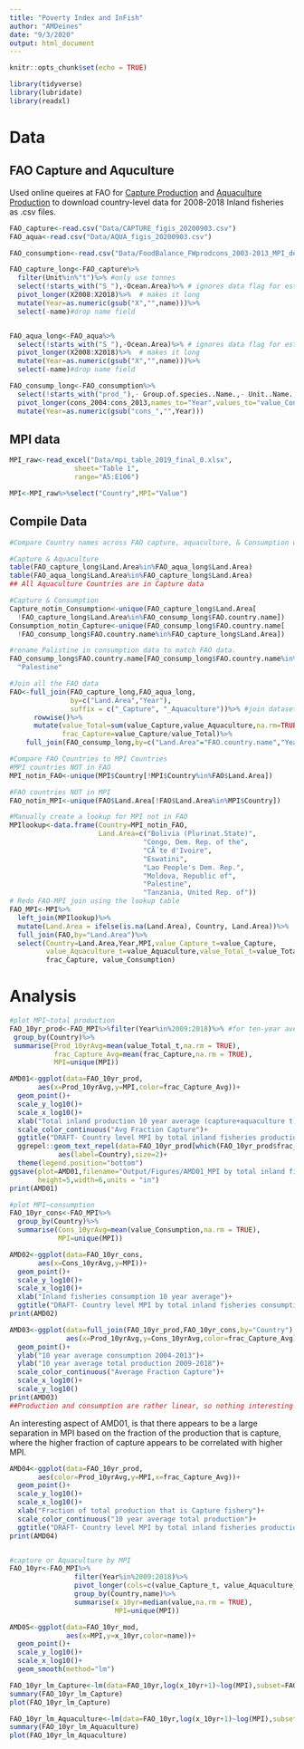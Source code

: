 ```yaml
---
title: "Poverty Index and InFish"
author: "AMDeines"
date: "9/3/2020"
output: html_document
---
```


```r
knitr::opts_chunk$set(echo = TRUE)

library(tidyverse)
library(lubridate)
library(readxl)
```

# Data 

## FAO Capture and Aquculture 
Used online queires at FAO for [Capture Production](http://www.fao.org/fishery/statistics/global-capture-production/query/en) and [Aquaculture Production](http://www.fao.org/fishery/statistics/global-aquaculture-production/query/en) to download country-level data for 2008-2018 Inland fisheries as .csv files.

```r
FAO_capture<-read.csv("Data/CAPTURE_figis_20200903.csv")
FAO_aqua<-read.csv("Data/AQUA_figis_20200903.csv")

FAO_consumption<-read.csv("Data/FoodBalance_FWprodcons_2003-2013_MPI_del - FoodBalance_FWprodcons_2003-2013_MPI_del.csv")

```

```r
FAO_capture_long<-FAO_capture%>%
  filter(Unit%in%"t")%>% #only use tonnes
  select(!starts_with("S_"),-Ocean.Area)%>% # ignores data flag for estimated data
  pivot_longer(X2008:X2018)%>%  # makes it long
  mutate(Year=as.numeric(gsub("X","",name)))%>%
  select(-name)#drop name field


FAO_aqua_long<-FAO_aqua%>%
  select(!starts_with("S_"),-Ocean.Area)%>% # ignores data flag for estimated data
  pivot_longer(X2008:X2018)%>%  # makes it long
  mutate(Year=as.numeric(gsub("X","",name)))%>%
  select(-name)#drop name field

FAO_consump_long<-FAO_consumption%>%
  select(!starts_with("prod_"),- Group.of.species..Name.,- Unit..Name.,-MPI.country.name)%>%
  pivot_longer(cons_2004:cons_2013,names_to="Year",values_to="value_Consumption")%>%
  mutate(Year=as.numeric(gsub("cons_","",Year)))
```


## MPI data 
```r
MPI_raw<-read_excel("Data/mpi_table_2019_final_0.xlsx",
                sheet="Table 1",
                range="A5:E106")

MPI<-MPI_raw%>%select("Country",MPI="Value")

```




## Compile Data 
```r
#Compare Country names across FAO capture, aquaculture, & Consumption data

#Capture & Aquaculture
table(FAO_capture_long$Land.Area%in%FAO_aqua_long$Land.Area)
table(FAO_aqua_long$Land.Area%in%FAO_capture_long$Land.Area)
## All Aquaculture Countries are in Capture data

#Capture & Consumption 
Capture_notin_Consumption<-unique(FAO_capture_long$Land.Area[
  !FAO_capture_long$Land.Area%in%FAO_consump_long$FAO.country.name])
Consumption_notin_Capture<-unique(FAO_consump_long$FAO.country.name[
  !FAO_consump_long$FAO.country.name%in%FAO_capture_long$Land.Area])

#rename Palistine in consumption data to match FAO data.
FAO_consump_long$FAO.country.name[FAO_consump_long$FAO.country.name%in%"Palestine, Occupied Tr."]<-
  "Palestine"

#Join all the FAO data
FAO<-full_join(FAO_capture_long,FAO_aqua_long,
               by=c("Land.Area","Year"),
               suffix = c("_Capture", "_Aquaculture"))%>% #join datasets
      rowwise()%>%
      mutate(value_Total=sum(value_Capture,value_Aquaculture,na.rm=TRUE),
             frac_Capture=value_Capture/value_Total)%>%
    full_join(FAO_consump_long,by=c("Land.Area"="FAO.country.name","Year"))

#Compare FAO Countries to MPI Countries
#MPI countries NOT in FAO
MPI_notin_FAO<-unique(MPI$Country[!MPI$Country%in%FAO$Land.Area])

#FAO countries NOT in MPI
FAO_notin_MPI<-unique(FAO$Land.Area[!FAO$Land.Area%in%MPI$Country])

#Manually create a lookup for MPI not in FAO
MPIlookup<-data.frame(Country=MPI_notin_FAO,
                      Land.Area=c("Bolivia (Plurinat.State)",
                                 "Congo, Dem. Rep. of the",
                                 "CÃ´te d'Ivoire",
                                 "Eswatini",
                                 "Lao People's Dem. Rep.",
                                 "Moldova, Republic of",
                                 "Palestine",
                                 "Tanzania, United Rep. of"))
# Redo FAO-MPI join using the lookup table
FAO_MPI<-MPI%>%
  left_join(MPIlookup)%>%
  mutate(Land.Area = ifelse(is.na(Land.Area), Country, Land.Area))%>%
  full_join(FAO,by="Land.Area")%>%
  select(Country=Land.Area,Year,MPI,value_Capture_t=value_Capture,
         value_Aquaculture_t=value_Aquaculture,value_Total_t=value_Total,
         frac_Capture, value_Consumption)
```


# Analysis 
```r
#plot MPI~total production
FAO_10yr_prod<-FAO_MPI%>%filter(Year%in%2009:2018)%>% #for ten-year average
 group_by(Country)%>%
 summarise(Prod_10yrAvg=mean(value_Total_t,na.rm = TRUE),
           frac_Capture_Avg=mean(frac_Capture,na.rm = TRUE),
           MPI=unique(MPI))

AMD01<-ggplot(data=FAO_10yr_prod,
       aes(x=Prod_10yrAvg,y=MPI,color=frac_Capture_Avg))+
  geom_point()+
  scale_y_log10()+
  scale_x_log10()+
  xlab("Total inland production 10 year average (capture+aquaculture t)")+
  scale_color_continuous("Avg Fraction Capture")+
  ggtitle("DRAFT- Country level MPI by total inland fisheries production")+
  ggrepel::geom_text_repel(data=FAO_10yr_prod[which(FAO_10yr_prod$frac_Capture_Avg>.95),],
            aes(label=Country),size=2)+
  theme(legend.position="bottom")
ggsave(plot=AMD01,filename="Output/Figures/AMD01_MPI by total inland fisheries.png",
       height=5,width=6,units = "in")
print(AMD01)

#plot MPI~consumption
FAO_10yr_cons<-FAO_MPI%>%
  group_by(Country)%>%
  summarise(Cons_10yrAvg=mean(value_Consumption,na.rm = TRUE),
            MPI=unique(MPI))

AMD02<-ggplot(data=FAO_10yr_cons,
       aes(x=Cons_10yrAvg,y=MPI))+
  geom_point()+
  scale_y_log10()+
  scale_x_log10()+
  xlab("Inland fisheries consumption 10 year average")+
  ggtitle("DRAFT- Country level MPI by total inland fisheries consumption")
print(AMD02)

AMD03<-ggplot(data=full_join(FAO_10yr_prod,FAO_10yr_cons,by="Country"), 
              aes(x=Prod_10yrAvg,y=Cons_10yrAvg,color=frac_Capture_Avg))+
  geom_point()+
  ylab("10 year average consumption 2004-2013")+
  ylab("10 year average total production 2009-2018")+
  scale_color_continuous("Average Fraction Capture")+
  scale_x_log10()+
  scale_y_log10()
print(AMD03)
##Production and consumption are rather linear, so nothing interesting there. 

```

An interesting aspect of AMD01, is that there appears to be a large separation in MPI based on the fraction of the production that is capture, where the higher fraction of capture appears to be correlated with higher MPI. 

```r

AMD04<-ggplot(data=FAO_10yr_prod,
       aes(color=Prod_10yrAvg,y=MPI,x=frac_Capture_Avg))+
  geom_point()+
  scale_y_log10()+
  scale_x_log10()+
  xlab("Fraction of total production that is Capture fishery")+
  scale_color_continuous("10 year average total production")+
  ggtitle("DRAFT- Country level MPI by total inland fisheries production")
print(AMD04)


#capture or Aquaculture by MPI
FAO_10yr<-FAO_MPI%>%
                filter(Year%in%2009:2018)%>%
                pivot_longer(cols=c(value_Capture_t, value_Aquaculture_t))%>%
                group_by(Country,name)%>%
                summarise(x_10yr=median(value,na.rm = TRUE),
                          MPI=unique(MPI))

AMD05<-ggplot(data=FAO_10yr_mod,
              aes(x=MPI,y=x_10yr,color=name))+
  geom_point()+
  scale_y_log10()+
  scale_x_log10()+
  geom_smooth(method="lm")

FAO_10yr_lm_Capture<-lm(data=FAO_10yr,log(x_10yr+1)~log(MPI),subset=FAO_10yr$name%in%"value_Capture_t")
summary(FAO_10yr_lm_Capture)
plot(FAO_10yr_lm_Capture)

FAO_10yr_lm_Aquaculture<-lm(data=FAO_10yr,log(x_10yr+1)~log(MPI),subset=!FAO_10yr$name%in%"value_Capture_t")
summary(FAO_10yr_lm_Aquaculture)
plot(FAO_10yr_lm_Aquaculture)



```
